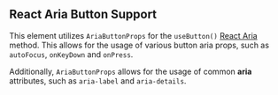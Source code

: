 ## React Aria Button Support

This element utilizes `AriaButtonProps` for the `useButton()` [React Aria](https://react-spectrum.adobe.com/react-aria/useButton.html) method. This allows for the usage of various button aria props, such as `autoFocus`, `onKeyDown` and `onPress`.

Additionally, `AriaButtonProps` allows for the usage of common **aria** attributes, such as `aria-label` and `aria-details`.